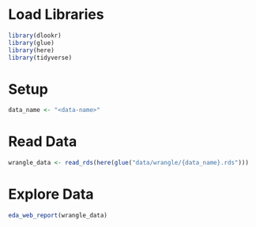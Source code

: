 # Load Libraries
```r
library(dlookr)
library(glue)
library(here)
library(tidyverse)
```

# Setup
```r
data_name <- "<data-name>"
```

# Read Data
```r
wrangle_data <- read_rds(here(glue("data/wrangle/{data_name}.rds")))
```

# Explore Data
```r
eda_web_report(wrangle_data)
```
